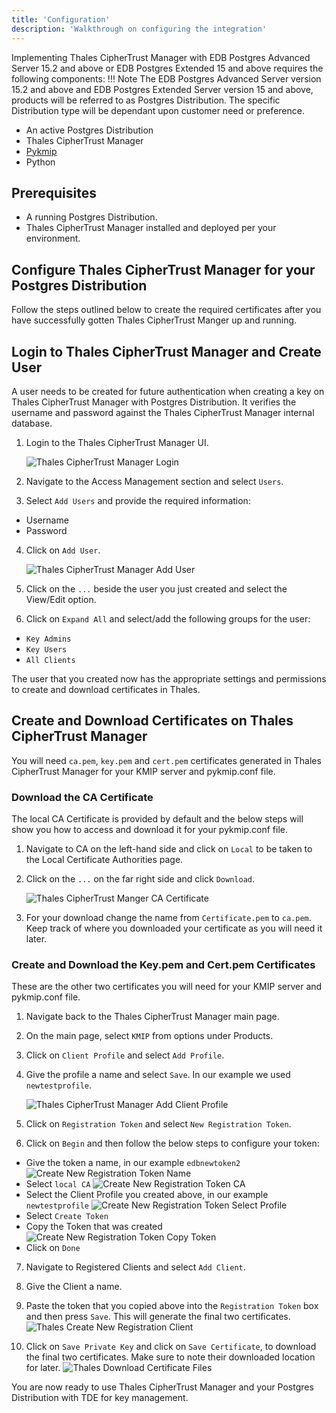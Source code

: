```yaml
---
title: 'Configuration'
description: 'Walkthrough on configuring the integration'
---
```


Implementing Thales CipherTrust Manager with EDB Postgres Advanced Server 15.2 and above or EDB Postgres Extended 15 and above requires the following components:
!!! Note
    The EDB Postgres Advanced Server version 15.2 and above and EDB Postgres Extended Server version 15 and above, products will be referred to as Postgres Distribution.  The specific Distribution type will be dependant upon customer need or preference.

- An active Postgres Distribution
- Thales CipherTrust Manager
- [Pykmip](https://pypi.org/project/PyKMIP/#files)
- Python  

## Prerequisites

- A running Postgres Distribution.
- Thales CipherTrust Manager installed and deployed per your environment.

## Configure Thales CipherTrust Manager for your Postgres Distribution

Follow the steps outlined below to create the required certificates after you have successfully gotten Thales CipherTrust Manger up and running.


## Login to Thales CipherTrust Manager and Create User
A user needs to be created for future authentication when creating a key on Thales CipherTrust Manager with Postgres Distribution.  It verifies the username and password against the Thales CipherTrust Manager internal database.

1. Login to the Thales CipherTrust Manager UI.
    
    ![Thales CipherTrust Manager Login](Images/ThalesCipherTrustLoginScreen.png)

2. Navigate to the Access Management section and select `Users`.

3. Select `Add Users` and provide the required information:
- Username
- Password

4. Click on `Add User`.

    ![Thales CipherTrust Manager Add User](Images/ThalesCipherTrustAddUser.png)

5. Click on the `...` beside the user you just created and select the View/Edit option.

6. Click on `Expand All` and select/add the following groups for the user:
- `Key Admins`
- `Key Users`
- `All Clients`

The user that you created now has the appropriate settings and permissions to create and download certificates in Thales.

## Create and Download Certificates on Thales CipherTrust Manager

You will need `ca.pem`, `key.pem` and `cert.pem` certificates generated in Thales CipherTrust Manager for your KMIP server and pykmip.conf file.

### Download the CA Certificate

The local CA Certificate is provided by default and the below steps will show you how to access and download it for your pykmip.conf file.

1. Navigate to CA on the left-hand side and click on `Local` to be taken to the Local Certificate Authorities page.

2. Click on the `...` on the far right side and click `Download`.

    ![Thales CipherTrust Manger CA Certificate](Images/ThalesCipherTrustCACert.png)

3. For your download change the name from `Certificate.pem` to `ca.pem`.  Keep track of where you downloaded your certificate as you will need it later.

### Create and Download the Key.pem and Cert.pem Certificates

These are the other two certificates you will need for your KMIP server and pykmip.conf file.

1. Navigate back to the Thales CipherTrust Manager main page.

2. On the main page, select `KMIP` from options under Products.

3. Click on `Client Profile` and select `Add Profile`.

4. Give the profile a name and select `Save`.  In our example we used `newtestprofile`.

    ![Thales CipherTrust Manager Add Client Profile](Images/ThalesCipherTrustManagerAddClientProfile.png)

5. Click on `Registration Token` and select `New Registration Token`.

6. Click on `Begin` and then follow the below steps to configure your token:
- Give the token a name, in our example `edbnewtoken2`
    ![Create New Registration Token Name](Images/CreateNewRegistrationTokenName.png)
- Select `local CA`
    ![Create New Registration Token CA](Images/CreateNewRegistrationTokenCA.png)
- Select the Client Profile you created above, in our example `newtestprofile`
    ![Create New Registration Token Select Profile](Images/CreateNewRegistrationTokenSelectProfile.png)
- Select `Create Token`
- Copy the Token that was created
    ![Create New Registration Token Copy Token](Images/CreateNewRegistrationTokenCopyToken.png)
- Click on `Done`

7. Navigate to Registered Clients and select `Add Client`.

8. Give the Client a name.

9. Paste the token that you copied above into the `Registration Token` box and then press `Save`. This will generate the final two certificates.
    ![Thales Create New Registration Client](Images/ThalesRegistrationClient.png) 

10. Click on `Save Private Key` and click on `Save Certificate`, to download the final two certificates.  Make sure to note their downloaded location for later.
    ![Thales Download Certificate Files](Images/ThalesDownloadCerts.png)

You are now ready to use Thales CipherTrust Manager and your Postgres Distribution with TDE for key management.